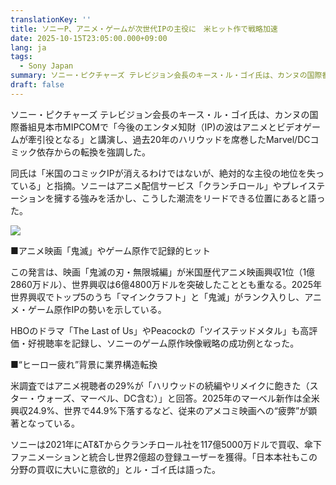 ```yaml
---
translationKey: ''
title: ソニーP、アニメ・ゲームが次世代IPの主役に　米ヒット作で戦略加速
date: 2025-10-15T23:05:00.000+09:00
lang: ja
tags:
  - Sony Japan
summary: ソニー・ピクチャーズ テレビジョン会長のキース・ル・ゴイ氏は、カンヌの国際番組見本市MIPCOMで「今後のエンタメ知財（IP)の波はアニメとビデオゲームが牽引役となる」と講演し、過去20年のハリウッドを席巻したMarvel/DCコミック依存からの転換を強調した。
draft: false
---
```

ソニー・ピクチャーズ テレビジョン会長のキース・ル・ゴイ氏は、カンヌの国際番組見本市MIPCOMで「今後のエンタメ知財（IP)の波はアニメとビデオゲームが牽引役となる」と講演し、過去20年のハリウッドを席巻したMarvel/DCコミック依存からの転換を強調した。

同氏は「米国のコミックIPが消えるわけではないが、絶対的な主役の地位を失っている」と指摘。ソニーはアニメ配信サービス「クランチロール」やプレイステーションを擁する強みを活かし、こうした潮流をリードできる位置にあると語った。

![](/images/posts/sonypl.jpg)

■アニメ映画「鬼滅」やゲーム原作で記録的ヒット

この発言は、映画「鬼滅の刃・無限城編」が米国歴代アニメ映画興収1位（1億2860万ドル）、世界興収は6億4800万ドルを突破したこととも重なる。2025年世界興収でトップ5のうち「マインクラフト」と「鬼滅」がランク入りし、アニメ・ゲーム原作IPの勢いを示している。

HBOのドラマ「The Last of Us」やPeacockの「ツイステッドメタル」も高評価・好視聴率を記録し、ソニーのゲーム原作映像戦略の成功例となった。

■“ヒーロー疲れ”背景に業界構造転換

米調査ではアニメ視聴者の29%が「ハリウッドの続編やリメイクに飽きた（スター・ウォーズ、マーベル、DC含む）」と回答。2025年のマーベル新作は全米興収24.9%、世界で44.9%下落するなど、従来のアメコミ映画への“疲弊”が顕著となっている。

ソニーは2021年にAT&Tからクランチロール社を117億5000万ドルで買収、傘下ファニメーションと統合し世界2億超の登録ユーザーを獲得。「日本本社もこの分野の買収に大いに意欲的」とル・ゴイ氏は語った。
